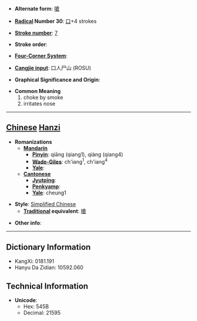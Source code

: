 * '''Alternate form''': [[嗆]]

* '''[[Wiktionary:Chinese radical index| Radical]] Number 30''': [[Wiktionary:Chinese radical index 口|口]]+4 strokes

* '''[[Wiktionary:Chinese total strokes index|Stroke number]]''': [[Wiktionary:Chinese total strokes index 7|7]]

* '''Stroke order''': 

* '''[[Wiktionary:Chinese four corner index|Four-Corner System]]''': 

* '''[[Wiktionary:Chinese Cangjie index|Cangjie input]]''': 口人尸山 (ROSU)

* '''Graphical Significance and Origin''': 

* '''Common Meaning'''
*#choke by smoke
*# irritates nose


----

== [[Chinese]] [[Hanzi]] ==

* '''Romanizations'''
** '''[[Mandarin]]'''
*** '''[[Pinyin]]''': qiāng (qiang1), qiàng (qiang4)
*** '''[[Wade-Giles]]''': ch'iang<sup>1</sup>, ch'iang<sup>4</sup>
*** '''[[Yale]]''': 
** '''[[Cantonese]]'''
*** '''[[Jyutping]]''':
*** '''[[Penkyamp]]''': 
*** '''[[Yale]]''': cheung1

* '''Style''': [[Simplified Chinese]] 
** '''[[Traditional Chinese|Traditional]] equivalent''': [[嗆]]

* '''Other info''': 

----

== Dictionary Information ==

* KangXi: 0181.191
* Hanyu Da Zidian: 10592.060

== Technical Information ==

* '''Unicode''':
** Hex: 545B
** Decimal: 21595